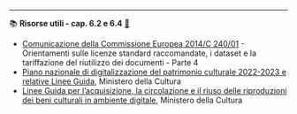 ----

::: {.callout-tip icon=false #res-6.2-6.4 .risorsa}

📚 **Risorse utili - cap. 6.2 e 6.4** [🔗](#res-6.2-6.4){.link-req}

- [Comunicazione della Commissione Europea 2014/C 240/01](https://eur-lex.europa.eu/legal-content/IT/TXT/PDF/?uri=CELEX%3A52014XC0724(01)&from=IT) - Orientamenti sulle licenze standard raccomandate, i dataset e la tariffazione del riutilizzo dei documenti -
Parte 4
- [Piano nazionale di digitalizzazione del patrimonio culturale 2022-2023 e relative Linee Guida](https://docs.italia.it/italia/icdp/), Ministero della Cultura
- [Linee Guida per l'acquisizione, la circolazione e il riuso delle riproduzioni dei beni culturali in ambiente digitale](https://docs.italia.it/italia/icdp/icdp-pnd-circolazione-riuso-docs/it/v1.0-giugno-2022/index.html), Ministero della Cultura

:::
